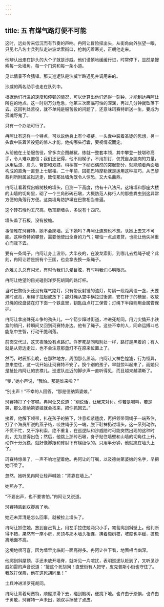 ```yaml
---
---
---
```

title: 五 有煤气路灯便不可能
---





这时，远处传来低沉而有节奏的声响。冉阿让冒险探出头，从街角向外张望一眼，只见七八名士兵列队走进波龙索街口，枪刺闪着寒光，正朝他走来。

他辨认出走在排头的大个子就是沙威。他们谨慎地缓缓行进，时常停下，显然是搜索每一处墙角、每一个门洞和每一条小道。

见此情景不会猜错。那支巡逻队是沙威半路遇见并调用来的。

沙威的两名助手也走在队列中。

根据他们行进的速度和停顿的情况，可以计算出他们还得一刻钟，才能到达冉阿让所在的地点。这一时刻万分危急，他第三次面临可怕的深渊，再过几分钟就坠落下去。这回判处苦役，就不单纯是服苦役的问题了，还意味珂赛特断送一生，要成为孤魂野鬼了。

只有一个办法可行了。

冉阿让有这样一个特点，可以说他身上有个褡裢，一头囊中装着圣徒的思想，另一头囊中装着苦役犯的惊人才能。他掏哪头行囊，要视情况而定。

从前他在土伦服苦役，曾多次企图越狱，练就一整套本领，其中攀登一技堪称高手，令人难以置信；我们还记得，他不用梯子，不用扣钉，仅凭自身肌肉的力量，运用后颈、肩头、臀部和双膝，稍稍撑一下砌石偶然的突起部分，就能顺着两面墙构成的直角一直登上七层楼。二十年前，囚犯巴特摩勒就是运用这种技巧，从巴黎裁判所附属监狱逃走，致使那处墙角既令人惊恐，又大名鼎鼎。

冉阿让看着探出椴树枝的墙头，目测一下高度，约有十八法尺。这堵墙和那座大楼的山墙的切角里，砌了一个三角形砖石墩，大概防范人称行人的那些粪虫到这异常方便的角落行方便。这类墙角防护墩在巴黎相当普遍。

这个砖石墩约五尺高。墩顶距墙头，多说有十四尺。

墙头盖了石板，没有披檐。

事情难在珂赛特，她不会爬墙。丢下她吗？冉阿让连想也不想。驮她上去又不可能。这种奇特的攀登，需要他使出全身的力气；哪怕一点点累赘，也能让他失掉重心而栽下去。

要有一条绳子。冉阿让身上没带。大半夜的，在波龙索街，到哪儿去找绳子呢？此刻，冉阿让若是拥有个王国，也会拿去换一条绳子。

危难关头总有闪光，有时令我们头晕目眩，有时叫我们心明眼亮。

冉阿让绝望的目光碰到洋罗死胡同的路灯杆。

当时巴黎街头还没有煤气路灯，只有带反射镜的油灯，每隔一段距离设一盏，天要黑时点亮，用绳子拉起或放下；那灯绳从空中横拉过街道，安在杆子的槽里，收放灯绳的绞盘装在灯下面一个铁盒里，钥匙由点灯工保管；灯绳下半段则用金属管保护。

冉阿让拿出殊死斗争的劲头儿，一个箭步蹿过街道，冲进死胡同，用刀尖撬开小铁盒的销闩，转瞬间又回到珂赛特身边。他有了绳子。这些不幸的人，同命运搏斗总能急中生智，行动干脆利落。

前面交代过，这天夜晚没有点路灯。洋罗死胡同和别处一样，路灯是黑着的；有人就是从旁边走过，也不会注意那盏灯不在原来位置上了。

然而，时辰那么晚，在那种地方，周围那么黑暗，冉阿让又神色惶遽，行为怪异，忽来忽往，这一切开始让珂赛特不安了。换个别的孩子，早就惊叫起来了，而她只是扯扯冉阿让的衣襟儿。巡逻队走近的脚步声一直听得见，而且越来越清晰了。

“爹，”她小声说，“我怕。那是谁来啦？”

“别出声！”不幸的人回答，“那是德纳第婆娘。”

珂赛特打了个寒噤。冉阿让又说道：“别说话，让我来对付。你若是喊叫，若是哭，那么德纳第婆娘就会找来，把你抓回去。”

接着，他解下领带，扎在孩子的腋下，注意松紧适度，再把领带同绳子一端系住，打了个海员所说的燕子结，咬住绳子另一端，脱下鞋袜扔过墙头，这一系列动作，不慌不忙，又干净利索，绝不重复，在巡逻队和沙威随时可能突然出现的这种时刻，尤为显得出色；然后，他跳上那砖石墩，身子贴住墙壁和山墙的切角往上升，动作十分沉稳，就好像脚跟和臂肘下有梯级似的。只用半分钟，他就跪在墙头上了。

珂赛特惊呆了，一声不响地望着他。冉阿让的叮嘱，以及德纳第婆娘的名字，早把她吓呆了。

忽然，她听见冉阿让轻声喊她：“背靠在墙上。”

她照办了。

“不要出声，也不要害怕。”冉阿让又说道。

珂赛特感到双脚离了地。

她还未弄清是怎么回事，就被拉上墙头了。

冉阿让抓住她，放到自己背上，用左手拉住她两只小手，匍匐爬到斜壁上。他判断得不错，果然有一座小房，房顶与那木墙头相连，拂着椴树枝，坡度也平缓，披檐离地面不高。

这境地很可喜，因为墙里比临街一面高得多。冉阿让往下看，地面相当幽深。

他爬到斜屋顶，手还未放开墙脊，就听见一片喧扰，表明巡逻队赶到了，又听见沙威如雷的声音说道：“搜这个死胡同！直壁街有人把守，皮克普斯小街也守住了。我敢打保票，他在这死胡同里！”

士兵冲进洋罗死胡同。

冉阿让背着珂赛特，顺屋顶滑下去，碰到椴树，便跳下地。也许由于恐惧，也许由于勇敢，珂赛特一声未出，她双手擦破了点皮。